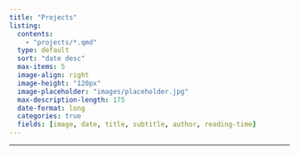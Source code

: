 ```yaml
---
title: "Projects"
listing:
  contents:
    - "projects/*.qmd"
  type: default
  sort: "date desc"
  max-items: 5
  image-align: right
  image-height: "120px"
  image-placeholder: "images/placeholder.jpg"
  max-description-length: 175
  date-format: long
  categories: true
  fields: [image, date, title, subtitle, author, reading-time]
---
```


------------------------------------------------------------------------
